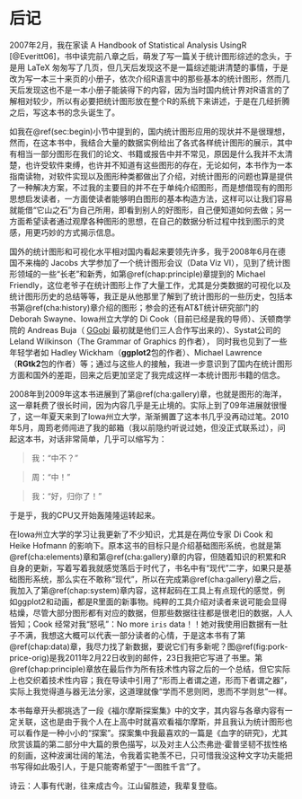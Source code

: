 # 后记 {#postscript}

2007年2月，我在家读 A Handbook of Statistical Analysis UsingR [@Everitt06]，书中读完前八章之后，萌发了写一篇关于统计图形综述的念头，于是用 LaTeX 匆匆写了几页，但几天后发现这不是一篇综述能讲清楚的事情，于是改为写一本三十来页的小册子，依次介绍R语言中的那些基本的统计图形，然而几天后发现这也不是一本小册子能装得下的内容，因为当时国内统计界对R语言的了解相对较少，所以有必要把统计图形放在整个R的系统下来讲述，于是在几经折腾之后，写这本书的念头诞生了。

如我在\@ref(sec:begin)小节中提到的，国内统计图形应用的现状并不是很理想，然而，在这本书中，我结合大量的数据实例给出了各式各样统计图形的展示，其中有相当一部分图形在我们的论文、书籍或报告中并不常见，原因是什么我并不太清楚，也许受软件束缚，也许并不知道有这些图形的存在，无论如何，本书作为一本指南读物，对软件实现以及图形种类都做出了介绍，对统计图形的问题也算是提供了一种解决方案，不过我的主要目的并不在于单纯介绍图形，而是想借现有的图形思想启发读者，一方面使读者能够明白图形的基本构造方法，这样可以让我们容易就能借“它山之石”为自己所用，即看到别人的好图形，自己便知道如何去做；另一方面希望读者通过观摩各种图形的思想，在自己的数据分析过程中找到图示的灵感，用更巧妙的方式揭示信息。

国外的统计图形和可视化水平相对国内看起来要领先许多，我于2008年6月在德国不来梅的 Jacobs 大学参加了一个统计图形会议（Data Viz VI），见到了统计图形领域的一些“长老”和新秀，如第\@ref(chap:principle)章提到的 Michael Friendly，这位老爷子在统计图形上作了大量工作，尤其是分类数据的可视化以及统计图形历史的总结等等，我正是从他那里了解到了统计图形的一些历史，包括本书第\@ref(cha:history)章介绍的图形；参会的还有AT\&T统计研究部门的 Deborah Swayne、Iowa州立大学的 Di Cook（目前已经是我的导师）、沃顿商学院的 Andreas Buja（ [GGobi](http://www.ggobi.org) 最初就是他们三人合作写出来的）、Systat公司的 Leland Wilkinson（The Grammar of Graphics 的作者）， 同时我也见到了一些年轻学者如 Hadley Wickham（**ggplot2**包的作者）、Michael Lawrence（**RGtk2**包的作者）等；通过与这些人的接触，我进一步意识到了国内在统计图形方面和国外的差距，回来之后更加坚定了我完成这样一本统计图形书籍的信念。

2008年到2009年这本书进展到了第\@ref(cha:gallery)章，也就是图形的海洋，这一章耗费了很长时间，因为内容几乎是无止境的。实际上到了09年进展就很慢了，这一年夏天来到了Iowa州立大学，渐渐搁置了这本书几乎没再动过笔。2010年5月，周筠老师闯进了我的邮箱（我以前隐约听说过她，但没正式联系过），问起这本书，对话非常简单，几乎可以缩写为：

> 我：“中不？”

> 周：“中！”

> 我：“好，归你了！”

于是乎，我的CPU又开始轰隆隆运转起来。

在Iowa州立大学的学习让我更新了不少知识，尤其是在两位专家 Di Cook 和 Heike Hofmann 的影响下。原本这书的目标只是介绍基础图形系统，也就是第\@ref(cha:elements)章和第\@ref(cha:gallery)章的内容，但随着知识的积累和R自身的更新，写着写着我就感觉落后于时代了，书名中有“现代”二字，如果只是基础图形系统，那么实在不敢称“现代”，所以在完成第\@ref(cha:gallery)章之后，我加入了第\@ref(chap:system)章内容，这样起码在工具上有点现代的感觉，例如ggplot2和动画，都是R里面的新事物。纯粹的工具介绍对读者来说可能会显得枯燥，尽管大部分图形都有对应的数据，但那些数据往往都是很老旧的数据，人人皆知；Cook 经常对我“怒吼”：No more `iris` data！！她对我使用旧数据有一肚子不满，我想这大概可以代表一部分读者的心情，于是这本书有了第\@ref(chap:data)章，我尽力找了新数据，要说它们有多新呢？图\@ref(fig:pork-price-orig)是我2011年2月22日收到的邮件，23日我把它写进了书里。第\@ref(chap:principle)章放在最后作为所有技术性内容之后的一个总结，但它实际上也交织着技术性内容；我在导读中引用了“形而上者谓之道，形而下者谓之器”，实际上我觉得道与器无法分家，这道理就像“学而不思则罔，思而不学则怠”一样。

本书每章开头都挑选了一段《福尔摩斯探案集》中的文字，其内容与各章内容有一定关联，这也是由于我个人在上高中时就喜欢看福尔摩斯，并且我认为统计图形也可以看作是一种小小的“探案”。探案集中我最喜欢的一篇是《血字的研究》，尤其欣赏该篇的第二部分中大篇的景色描写，以及对主人公杰弗逊$\cdot$霍普坚韧不拔性格的刻画，这种波澜壮阔的笔法，令我着实艳羡不已，只可惜我没这种文字功夫能把书写得如此吸引人，于是只能寄希望于“一图胜千言”了。

诗云：人事有代谢，往来成古今。江山留胜迹，我辈复登临。

